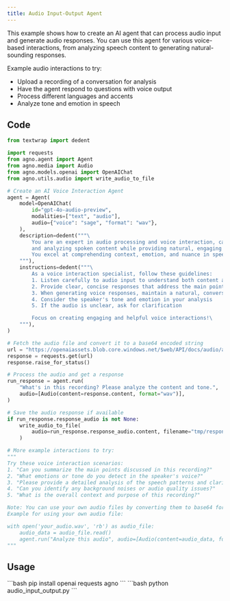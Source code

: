 ```yaml
---
title: Audio Input-Output Agent
---
```


This example shows how to create an AI agent that can process audio input and generate audio responses. You can use this agent for various voice-based interactions, from analyzing speech content to generating natural-sounding responses.

Example audio interactions to try:
- Upload a recording of a conversation for analysis
- Have the agent respond to questions with voice output
- Process different languages and accents
- Analyze tone and emotion in speech

## Code

```python audio_input_output.py
from textwrap import dedent

import requests
from agno.agent import Agent
from agno.media import Audio
from agno.models.openai import OpenAIChat
from agno.utils.audio import write_audio_to_file

# Create an AI Voice Interaction Agent
agent = Agent(
    model=OpenAIChat(
        id="gpt-4o-audio-preview",
        modalities=["text", "audio"],
        audio={"voice": "sage", "format": "wav"},
    ),
    description=dedent("""\
        You are an expert in audio processing and voice interaction, capable of understanding
        and analyzing spoken content while providing natural, engaging voice responses.
        You excel at comprehending context, emotion, and nuance in speech.\
    """),
    instructions=dedent("""\
        As a voice interaction specialist, follow these guidelines:
        1. Listen carefully to audio input to understand both content and context
        2. Provide clear, concise responses that address the main points
        3. When generating voice responses, maintain a natural, conversational tone
        4. Consider the speaker's tone and emotion in your analysis
        5. If the audio is unclear, ask for clarification

        Focus on creating engaging and helpful voice interactions!\
    """),
)

# Fetch the audio file and convert it to a base64 encoded string
url = "https://openaiassets.blob.core.windows.net/$web/API/docs/audio/alloy.wav"
response = requests.get(url)
response.raise_for_status()

# Process the audio and get a response
run_response = agent.run(
    "What's in this recording? Please analyze the content and tone.",
    audio=[Audio(content=response.content, format="wav")],
)

# Save the audio response if available
if run_response.response_audio is not None:
    write_audio_to_file(
        audio=run_response.response_audio.content, filename="tmp/response.wav"
    )

# More example interactions to try:
"""
Try these voice interaction scenarios:
1. "Can you summarize the main points discussed in this recording?"
2. "What emotions or tone do you detect in the speaker's voice?"
3. "Please provide a detailed analysis of the speech patterns and clarity"
4. "Can you identify any background noises or audio quality issues?"
5. "What is the overall context and purpose of this recording?"

Note: You can use your own audio files by converting them to base64 format.
Example for using your own audio file:

with open('your_audio.wav', 'rb') as audio_file:
    audio_data = audio_file.read()
    agent.run("Analyze this audio", audio=[Audio(content=audio_data, format="wav")])
"""
```

## Usage

<Steps>
  <Snippet file="create-venv-step.mdx" />

  <Step title="Install libraries">
    ```bash
    pip install openai requests agno
    ```
  </Step>

  <Step title="Run the agent">
    ```bash
    python audio_input_output.py
    ```
  </Step>

</Steps>